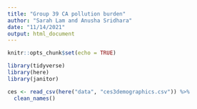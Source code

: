 ```yaml
---
title: "Group 39 CA pollution burden"
author: "Sarah Lam and Anusha Sridhara"
date: "11/14/2021"
output: html_document
---
```


```r
knitr::opts_chunk$set(echo = TRUE)

library(tidyverse)
library(here)
library(janitor)
```

```r
ces <- read_csv(here("data", "ces3demographics.csv")) %>% 
  clean_names()
```





